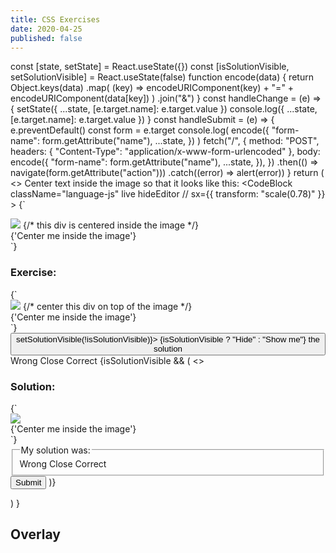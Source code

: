 ```yaml
---
title: CSS Exercises
date: 2020-04-25
published: false
---
```



  const [state, setState] = React.useState({})
  const [isSolutionVisible, setSolutionVisible] = React.useState(false)
  function encode(data) {
    return Object.keys(data)
      .map(
        (key) => encodeURIComponent(key) + "=" + encodeURIComponent(data[key])
      )
      .join("&")
  }
  const handleChange = (e) => {
    setState({ ...state, [e.target.name]: e.target.value })
    console.log({ ...state, [e.target.name]: e.target.value })
  }
  const handleSubmit = (e) => {
    e.preventDefault()
    const form = e.target
    console.log(
      encode({
        "form-name": form.getAttribute("name"),
        ...state,
      })
    )
    fetch("/", {
      method: "POST",
      headers: { "Content-Type": "application/x-www-form-urlencoded" },
      body: encode({
        "form-name": form.getAttribute("name"),
        ...state,
      }),
    })
      .then(() => navigate(form.getAttribute("action")))
      .catch((error) => alert(error))
  }
  return (
    <>
      Center text inside the image so that it looks like this:
      <CodeBlock
        className="language-js"
        live
        hideEditor
        // sx={{ transform: "scale(0.78)" }}
      >
        {`
<div style={{width: 300, height: 300, position: 'relative'}}>
  <img
    style={{position: 'absolute'}}
    src="https://picsum.photos/id/10/300?blur=2&grayscale"
  />
  {/* this div is centered inside the image */}
  <div
    style={{
      position: 'absolute',
      width: '100%',
      height: '100%',
      display: 'flex',
      alignItems: 'center',
      justifyContent: 'center'
    }}
  >
    {'Center me inside the image'}
  </div>
</div>
`}
      </CodeBlock>
      <br />
      <h3>Exercise:</h3>
      <CodeBlock className="language-js" live>
        {`
<div style={{width: 300, height: 300}}>
  <img 
    style={{}}
    src="https://picsum.photos/id/10/300?blur=2&grayscale"
  />
  {/* center this div on top of the image */}
  <div style={{}}>
    {'Center me inside the image'}
  </div>
</div>
      `}
      </CodeBlock>
      <Button my={2} onClick={() => setSolutionVisible(!isSolutionVisible)}>
        {isSolutionVisible ? "Hide" : "Show me"} the solution
      </Button>
      <form
        onSubmit={handleSubmit}
        name="css-overlay"
        method="post"
        data-netlify="true"
        action="/posts/css-exercises"
        data-netlify-honeypot="bot-field"
      >
        <input
          type="hidden"
          name="form-name"
          value="css-overlay"
          onChange={handleChange}
        />
        <Box sx={{ visibility: "hidden" }}>
          <Label
            sx={{
              alignItems: "center",
              svg: { mr: "4px" },
            }}
          >
            <Radio
              type="hidden"
              name="Answer"
              value="wrong"
              onChange={handleChange}
            />
            Wrong
          </Label>
          <Label sx={{ alignItems: "center", svg: { mr: "4px" } }}>
            <Radio name="Answer" value="close" onChange={handleChange} />
            Close
          </Label>
          <Label sx={{ alignItems: "center", svg: { mr: "4px" } }}>
            <Radio name="Answer" value="correct" onChange={handleChange} />
            Correct
          </Label>
        </Box>
        {isSolutionVisible && (
          <>
            <br />
            <h3>Solution:</h3>
            <CodeBlock className="language-js" live disabled>
              {`
<div style={{width: 300, height: 300, position: 'relative'}}>
  <img
    style={{position: 'absolute'}}
    src="https://picsum.photos/id/10/300?blur=2&grayscale"
  />
  <div
    style={{
      position: 'absolute',
      width: '100%',
      height: '100%',
      display: 'flex',
      alignItems: 'center',
      justifyContent: 'center'
    }}
  >
    {'Center me inside the image'}
  </div>
</div>
      `}
            </CodeBlock>
            <fieldset
              name="Answer[]"
              multiple
              style={{ display: "grid", gridTemplateColumns: "1fr 1fr 1fr" }}
            >
              <legend>My solution was:</legend>
              <Label sx={{ alignItems: "center", svg: { mr: "4px" } }}>
                <Radio name="Answer" value="wrong" onChange={handleChange} />
                Wrong
              </Label>
              <Label sx={{ alignItems: "center", svg: { mr: "4px" } }}>
                <Radio name="Answer" value="close" onChange={handleChange} />
                Close
              </Label>
              <Label sx={{ alignItems: "center", svg: { mr: "4px" } }}>
                <Radio name="Answer" value="correct" onChange={handleChange} />
                Correct
              </Label>
            </fieldset>
            <Button
              variant="secondary"
              type="submit"
              sx={{ py: 1, px: 2, cursor: "pointer" }}
            >
              Submit
            </Button>
          </>
        )}
      </form>
    </>
  )
}

## Overlay

<Overlay />

